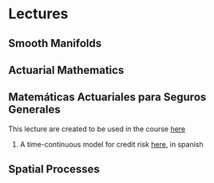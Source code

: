 <!------------------------------------------------------------------------------------------------->
# Lectures

<!------------------------------------------------------------------------------------------------->
## Smooth Manifolds

<!------------------------------------------------------------------------------------------------->
## Actuarial Mathematics

<!------------------------------------------------------------------------------------------------->
## Matemáticas Actuariales para Seguros Generales

This lecture are created to be used in the course 
<a href="https://pedroguarderas.github.io/seguros_generales">here</a>

1. A time-continuous model for credit risk 
<a href="https://pedroguarderas.github.io/gestion_riesgos/gestion_riesgo_credito.html">here</a>, 
in spanish


<!------------------------------------------------------------------------------------------------->
## Spatial Processes

<!------------------------------------------------------------------------------------------------->
<!-- ## Manifolds and Quatum Field Theory -->

